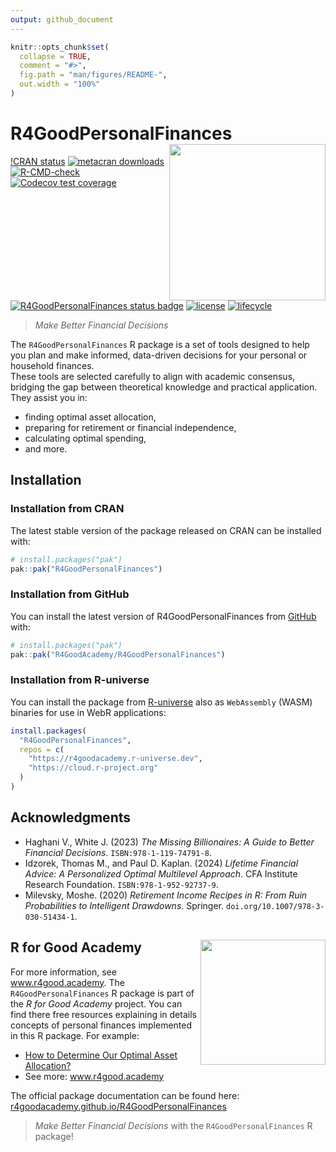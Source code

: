 ```yaml
---
output: github_document
---
```


<!-- README.md is generated from README.Rmd. Please edit that file -->

```r
knitr::opts_chunk$set(
  collapse = TRUE,
  comment = "#>",
  fig.path = "man/figures/README-",
  out.width = "100%"
)
```

# R4GoodPersonalFinances <img src="man/figures/logo.png" align="right" height="250" alt="" class="logo-custom-package"/>

<!-- badges: start -->
[!CRAN status](https://CRAN.R-project.org/package=R4GoodPersonalFinances)
[![metacran downloads](https://cranlogs.r-pkg.org/badges/R4GoodPersonalFinances)](https://cran.r-project.org/package=R4GoodPersonalFinances)
[![R-CMD-check](https://github.com/R4GoodAcademy/R4GoodPersonalFinances/actions/workflows/R-CMD-check.yaml/badge.svg)](https://github.com/R4GoodAcademy/R4GoodPersonalFinances/actions/workflows/R-CMD-check.yaml)
[![Codecov test coverage](https://codecov.io/gh/R4GoodAcademy/R4GoodPersonalFinances/graph/badge.svg)](https://app.codecov.io/gh/R4GoodAcademy/R4GoodPersonalFinances)
[![R4GoodPersonalFinances status badge](https://r4goodacademy.r-universe.dev/badges/R4GoodPersonalFinances)](https://r4goodacademy.r-universe.dev/R4GoodPersonalFinances)
[![license](https://img.shields.io/github/license/mashape/apistatus.svg)](https://choosealicense.com/licenses/mit/)
[![lifecycle](https://img.shields.io/badge/lifecycle-experimental-orange.svg)](https://lifecycle.r-lib.org/articles/stages.html)
<!-- badges: end -->

> *Make Better Financial Decisions*

The `R4GoodPersonalFinances` R package is a set of tools designed to help you plan and make informed, data-driven decisions for your personal or household finances.   
These tools are selected carefully to align with academic consensus, bridging the gap between theoretical knowledge and practical application. They assist you in: 

* finding optimal asset allocation, 
* preparing for retirement or financial independence, 
* calculating optimal spending, 
* and more.

## Installation

### Installation from CRAN

The latest stable version of the package released on CRAN can be installed with:

``` r
# install.packages("pak")
pak::pak("R4GoodPersonalFinances")
```

### Installation from GitHub

You can install the latest version of R4GoodPersonalFinances from [GitHub](https://github.com/R4GoodAcademy/R4GoodPersonalFinances) with:

``` r
# install.packages("pak")
pak::pak("R4GoodAcademy/R4GoodPersonalFinances")
```

### Installation from R-universe

You can install the package from [R-universe](https://r4goodacademy.r-universe.dev/R4GoodPersonalFinances) also as `WebAssembly` (WASM) binaries for use in WebR applications:

``` r
install.packages(
  "R4GoodPersonalFinances", 
  repos = c(
    "https://r4goodacademy.r-universe.dev", 
    "https://cloud.r-project.org"
  )
)
```

## Acknowledgments

* Haghani V., White J. (2023) *The Missing Billionaires: A Guide to Better Financial Decisions*. `ISBN:978-1-119-74791-8`.
* Idzorek, Thomas M., and Paul D. Kaplan. (2024) *Lifetime Financial Advice: A Personalized Optimal Multilevel Approach*. CFA Institute Research Foundation. `ISBN:978-1-952-92737-9`.
* Milevsky, Moshe. (2020) *Retirement Income Recipes in R: From Ruin Probabilities to Intelligent Drawdowns*. Springer. `doi.org/10.1007/978-3-030-51434-1`.

## R for Good Academy  <img src="man/figures/r4ga-logo.png" align="right" height="200" alt="" class="logo-custom-academy" />

For more information, see [www.r4good.academy](https://www.r4good.academy/en/blog.html#category=R4GoodPersonalFinances).
The `R4GoodPersonalFinances` R package is part of the *R for Good Academy* project. You can find there free resources explaining in details concepts of personal finances implemented in this R package. For example:

* [How to Determine Our Optimal Asset Allocation?](https://www.r4good.academy/en/blog/optimal-asset-allocation/index.en.html#what-do-you-need-to-calculate-your-optimal-asset-allocation)
* See more: [www.r4good.academy](https://www.r4good.academy/en/blog.html#category=R4GoodPersonalFinances)

The official package documentation can be found here:  
[r4goodacademy.github.io/R4GoodPersonalFinances](https://r4goodacademy.github.io/R4GoodPersonalFinances/)

> *Make Better Financial Decisions* with the `R4GoodPersonalFinances` R package!
